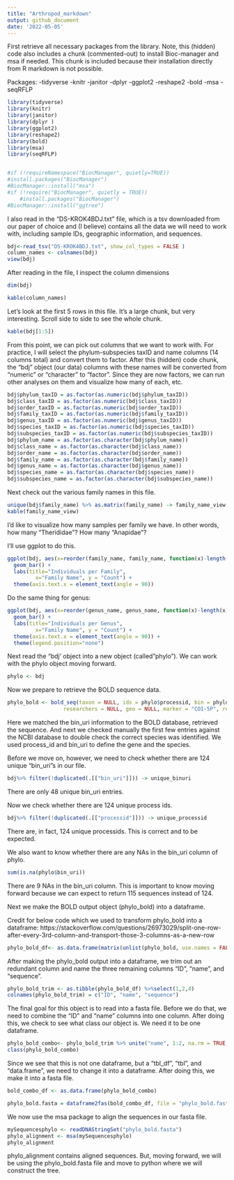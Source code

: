 ```yaml
---
title: "Arthropod_markdown"
output: github_document
date: '2022-05-05'
---
```

First retrieve all necessary packages from the library. Note, this (hidden) code also includes a chunk (commented-out) to install Bioc-manager and msa if needed. This chunk is included because their installation directly from R markdown is not possible. 

Packages:
-tidyverse
-knitr
-janitor
-dplyr
-ggplot2
-reshape2
-bold
-msa
-seqRFLP

```r
library(tidyverse)
library(knitr)
library(janitor)
library(dplyr )
library(ggplot2)
library(reshape2)
library(bold)
library(msa)
library(seqRFLP)


#if (!requireNamespace("BiocManager", quietly=TRUE))
#install.packages("BiocManager")
#BiocManager::install("msa")
#if (!require("BiocManager", quietly = TRUE))
    #install.packages("BiocManager")
#BiocManager::install("ggtree")
```

I also read in the "DS-KROK4BDJ.txt" file, which is a tsv downloaded from our paper of choice and (I believe) contains all the data we will need to work with, including sample IDs, geographic information, and sequences. 
```r
bdj<-read_tsv("DS-KROK4BDJ.txt", show_col_types = FALSE )
column_names <- colnames(bdj)
view(bdj)
```
After reading in the file, I inspect the column dimensions
```r
dim(bdj)
```
```r
kable(column_names)
```
Let's look at the first 5 rows in this file. It's a large chunk, but very interesting. Scroll side to side to see the whole chunk. 
```r
kable(bdj[1:5])
```
From this point, we can pick out columns that we want to work with. For practice, I will select the phylum-subspecies taxID and name columns (14 columns total) and convert them to factor. After this (hidden) code chunk, the "bdj" object (our data) columns with these names will be converted from "numeric" or "character" to "factor". Since they are now factors, we can run other analyses on them and visualize how many of each, etc. 

```r

bdj$phylum_taxID = as.factor(as.numeric(bdj$phylum_taxID))
bdj$class_taxID = as.factor(as.numeric(bdj$class_taxID))
bdj$order_taxID = as.factor(as.numeric(bdj$order_taxID))
bdj$family_taxID = as.factor(as.numeric(bdj$family_taxID))
bdj$genus_taxID = as.factor(as.numeric(bdj$genus_taxID))
bdj$species_taxID = as.factor(as.numeric(bdj$species_taxID))
bdj$subspecies_taxID = as.factor(as.numeric(bdj$subspecies_taxID))
bdj$phylum_name = as.factor(as.character(bdj$phylum_name))
bdj$class_name = as.factor(as.character(bdj$class_name))
bdj$order_name = as.factor(as.character(bdj$order_name))
bdj$family_name = as.factor(as.character(bdj$family_name))
bdj$genus_name = as.factor(as.character(bdj$genus_name))
bdj$species_name = as.factor(as.character(bdj$species_name))
bdj$subspecies_name = as.factor(as.character(bdj$subspecies_name))
```

Next check out the various family names in this file. 

```r
unique(bdj$family_name) %>% as.matrix(family_name) -> family_name_view
kable(family_name_view)
```
I'd like to visualize how many samples per family we have. In other words, how many "Therididae"? How many "Anapidae"?

I'll use ggplot to do this. 
```r
ggplot(bdj, aes(x=reorder(family_name, family_name, function(x)-length(x)),fill=family_name)) +
  geom_bar() +
  labs(title="Individuals per Family", 
         x="Family Name", y = "Count") +
  theme(axis.text.x = element_text(angle = 90))

```
Do the same thing for genus: 
```r

ggplot(bdj, aes(x=reorder(genus_name, genus_name, function(x)-length(x)),fill=genus_name)) +
  geom_bar() +
  labs(title="Individuals per Genus", 
         x="Family Name", y = "Count") +
  theme(axis.text.x = element_text(angle = 90)) +
  theme(legend.position="none") 
```
Next read the "bdj' object into a new object (called "phylo"). We can work with the phylo object moving forward. 
```r
phylo <- bdj
```
Now we prepare to retrieve the BOLD sequence data. 
```r
phylo_bold <- bold_seq(taxon = NULL, ids = phylo$processid, bin = phylo$bin_uri, container = NULL, institutions = NULL, 
                  researchers = NULL, geo = NULL, marker = "COI-5P", response = FALSE)
```

Here we matched the bin_uri information to the BOLD database, retrieved the sequence. And next we checked manually the first few entries against the NCBI database to double check the correct species was identified. We used process_id and bin_uri to define the gene and the species. 

Before we move on, however, we need to check whether there are 124 unique "bin_uri"s in our file. 

```r
bdj%>% filter(!duplicated(.[["bin_uri"]])) -> unique_binuri
```
There are only 48 unique bin_uri entries. 

Now we check whether there are 124 unique process ids. 
```r
bdj%>% filter(!duplicated(.[["processid"]])) -> unique_processid
```
There are, in fact, 124 unique processids. This is correct and to be expected. 

We also want to know whether there are any NAs in the bin_uri column of phylo. 

```r
sum(is.na(phylo$bin_uri))
```
There are 9 NAs in the bin_uri column. This is important to know moving forward because we can expect to return 115 sequences instead of 124. 

Next we make the BOLD output object (phylo_bold) into a dataframe. 

Credit for below code which we used to transform phylo_bold into a dataframe: https://stackoverflow.com/questions/26973029/split-one-row-after-every-3rd-column-and-transport-those-3-columns-as-a-new-row

```r
phylo_bold_df<- as.data.frame(matrix(unlist(phylo_bold, use.names = FALSE), ncol = 4, byrow= TRUE))
```

After making the phylo_bold output into a dataframe, we trim out an redundant column and name the three remaining columns "ID", "name", and "sequence". 
```r
phylo_bold_trim <- as.tibble(phylo_bold_df) %>%select(1,2,4)
colnames(phylo_bold_trim) = c("ID", "name", "sequence")
```
The final goal for this object is to read into a fasta file. Before we do that, we need to combine the "ID" and "name" columns into one column. After doing this, we check to see what class our object is. We need it to be one dataframe. 

```r
phylo_bold_combo<- phylo_bold_trim %>% unite("name", 1:2, na.rm = TRUE, remove = TRUE)
class(phylo_bold_combo)
```
Since we see that this is not one dataframe, but a "tbl_df", "tbl", and "data.frame", we need to change it into a dataframe. After doing this, we make it into a fasta file. 
```r
bold_combo_df <- as.data.frame(phylo_bold_combo)

phylo_bold.fasta = dataframe2fas(bold_combo_df, file = "phylo_bold.fasta")

```
We now use the msa package to align the sequences in our fasta file. 
```r
mySequencesphylo <- readDNAStringSet("phylo_bold.fasta")
phylo_alignment <- msa(mySequencesphylo)
phylo_alignment
```
phylo_alignment contains aligned sequences. But, moving forward, we will be using the phylo_bold.fasta file and move to python where we will construct the tree. 


